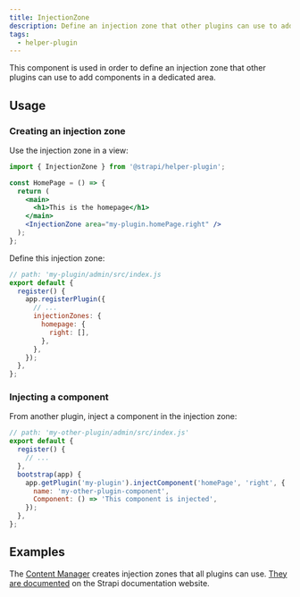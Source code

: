 ```yaml
---
title: InjectionZone
description: Define an injection zone that other plugins can use to add components in a dedicated area.
tags:
  - helper-plugin
---
```


This component is used in order to define an injection zone that other plugins can use to add components in a dedicated area.

## Usage

### Creating an injection zone

Use the injection zone in a view:

```jsx
import { InjectionZone } from '@strapi/helper-plugin';

const HomePage = () => {
  return (
    <main>
      <h1>This is the homepage</h1>
    </main>
    <InjectionZone area="my-plugin.homePage.right" />
  );
};
```

Define this injection zone:

```js
// path: 'my-plugin/admin/src/index.js
export default {
  register() {
    app.registerPlugin({
      // ...
      injectionZones: {
        homepage: {
          right: [],
        },
      },
    });
  },
};
```

### Injecting a component

From another plugin, inject a component in the injection zone:

```js
// path: 'my-other-plugin/admin/src/index.js'
export default {
  register() {
    // ...
  },
  bootstrap(app) {
    app.getPlugin('my-plugin').injectComponent('homePage', 'right', {
      name: 'my-other-plugin-component',
      Component: () => 'This component is injected',
    });
  },
};
```

## Examples

The [Content Manager](/content-manager) creates injection zones that all plugins can use. [They are documented](https://docs.strapi.io/developer-docs/latest/developer-resources/plugin-api-reference/admin-panel.html#injection-zones-api) on the Strapi documentation website.
